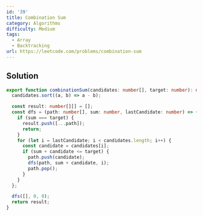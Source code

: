 ```yaml
---
id: '39'
title: Combination Sum
category: Algorithms
difficulty: Medium
tags:
  - Array
  - Backtracking
url: https://leetcode.com/problems/combination-sum
---
```


## Solution

```typescript filename="solution.ts" copy
export function combinationSum(candidates: number[], target: number): number[][] {
  candidates.sort((a, b) => a - b);

  const result: number[][] = [];
  const dfs = (path: number[], sum: number, lastCandidate: number) => {
    if (sum === target) {
      result.push([...path]);
      return;
    }
    for (let i = lastCandidate; i < candidates.length; i++) {
      const candidate = candidates[i];
      if (sum + candidate <= target) {
        path.push(candidate);
        dfs(path, sum + candidate, i);
        path.pop();
      }
    }
  };

  dfs([], 0, 0);
  return result;
}
```
